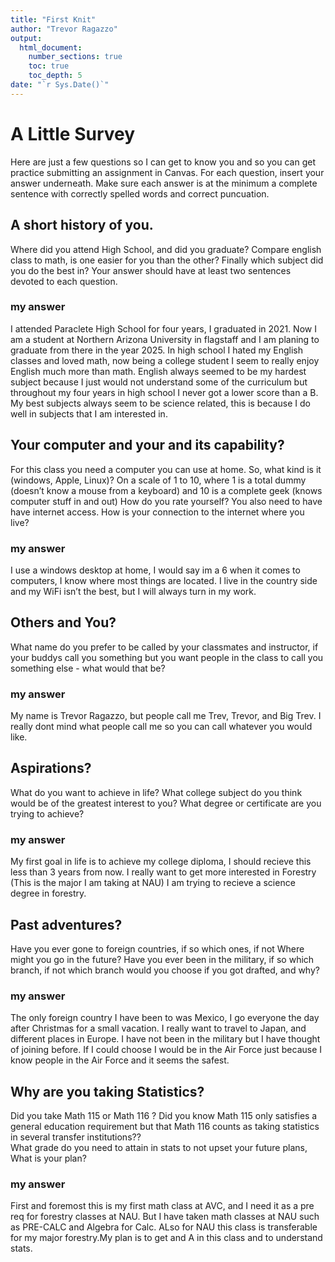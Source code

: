 ```yaml
---
title: "First Knit"
author: "Trevor Ragazzo"
output: 
  html_document:
    number_sections: true
    toc: true
    toc_depth: 5
date: "`r Sys.Date()`"   
---
```


# A Little Survey

Here are just a few questions so I can get to know you and so you can get practice submitting an assignment in Canvas.  For each question, insert your answer underneath. Make sure each answer is at the minimum a complete sentence with correctly spelled words and correct puncuation. 

## A short history of you.  
Where did you attend High School, and did you graduate? Compare english class to math, is one easier for you than the other? Finally which subject did you do the best in? Your answer should have at least two sentences devoted to each question.  
  
### my answer    
I attended Paraclete High School for four years, I graduated in 2021. Now I am a student at Northern Arizona University in flagstaff and I am planing to graduate from there in the year 2025. In high school I hated my English classes and loved math, now being a college student I seem to really enjoy English much more than math. English always seemed to be my hardest subject because I just would not understand some of the curriculum but throughout my four years in high school I never got a lower score than a B. My best subjects always seem to be science related, this is because I do well in subjects that I am interested in. 
  

     


## Your computer and your and its capability?  
 For this class  you need a computer you can use at home.  So, what kind is it (windows, Apple, Linux)?  On a scale of 1 to 10, where 1 is a total dummy (doesn't know a mouse from a keyboard) and 10 is a complete geek (knows computer stuff in and out) How do you rate yourself?  You also need to have have internet access. How is your connection to the internet where you live?

### my answer   
  I use a windows desktop at home, I would say im a 6 when it comes to computers, I know where most things are located. I live in the country side and my WiFi isn't the best, but I will always turn in my work. 
   

## Others and You?   
What name do you prefer to be called by your classmates and instructor, if your buddys call you something but you want people in the class to call you something else - what would that be? 

### my answer     
  My name is Trevor Ragazzo, but people call me Trev, Trevor, and Big Trev. I really dont mind what people call me so you can call whatever you would like. 
   
 




## Aspirations?   
What do you want to achieve in life?  What college subject do you think would be of the greatest interest to you? What degree or certificate are you trying to achieve?

### my answer     
  
  My first goal in life is to achieve my college diploma, I should recieve this less than 3 years from now. I really want to get more interested in Forestry (This is the major I am taking at NAU) I am trying to recieve a science degree in forestry.   
 




## Past adventures?  
Have you ever gone to foreign countries, if so which ones, if not Where might you go in the future?  Have you ever been in the military, if so which branch, if not which branch would you choose if you got drafted, and why?

### my answer     
  
   The only foreign country I have been to was Mexico, I go everyone the day after Christmas for a small vacation. I really want to travel to Japan, and different places in Europe. I have not been in the military but I have thought of joining before. If I could choose I would be in the Air Force just because I know people in the Air Force and it seems the safest. 
  




## Why are you taking Statistics?  
Did you take Math 115 or Math 116 ?  Did you know Math 115 only satisfies a general education requirement but that Math 116 counts as taking statistics in several transfer institutions??  
What grade do you need to attain in stats to not upset your future plans, What is your plan?  
 

### my answer     
  First and foremost this is my first math class at AVC, and I need it as a pre req for forestry classes at NAU. But I have taken math classes at NAU such as PRE-CALC and Algebra for Calc. ALso for NAU this class is transferable for my major forestry.My plan is to get and A in this class and to understand stats.  
   
 






  




